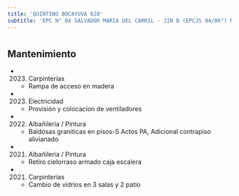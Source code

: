 ```yaml
---
title: 'QUINTINO BOCAYUVA 620'
subtitle: 'EPC N° 04 SALVADOR MARIA DEL CARRIL - JIN B (EPCJS 04/06°) MAESTRO F. REYES'
---
```


#


## Mantenimiento

*  (2023) Carpinterías 
    + Rampa de acceso en madera

*  (2023) Electricidad 
    + Provisión y colocacion de ventiladores

*  (2022) Albañileria / Pintura 
    + Baldosas graniticas en pisos-S Actos PA, Adicional contrapiso alivianado

*  (2021) Albañileria / Pintura 
    + Retiro cielorraso armado caja escalera

*  (2021) Carpinterías 
    + Cambio de vidrios en 3 salas y 2 patio



